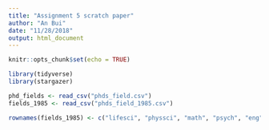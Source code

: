 ```yaml
---
title: "Assignment 5 scratch paper"
author: "An Bui"
date: "11/28/2018"
output: html_document
---
```


```r
knitr::opts_chunk$set(echo = TRUE)
```

```r
library(tidyverse)
library(stargazer)

phd_fields <- read_csv("phds_field.csv")
fields_1985 <- read_csv("phds_field_1985.csv")
```

```r
  
rownames(fields_1985) <- c("lifesci", "physsci", "math", "psych", "eng", "edu", "arts", "other")

```






